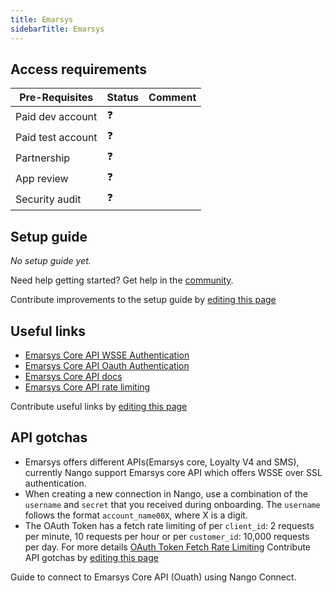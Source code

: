 ```yaml
---
title: Emarsys
sidebarTitle: Emarsys
---
```



<Overview />
<PreBuiltTooling />
<PreBuiltUseCases />

## Access requirements
| Pre-Requisites | Status | Comment|
| - | - | - |
| Paid dev account | ❓ |  |
| Paid test account | ❓ |  |
| Partnership | ❓ | |
| App review | ❓ |  |
| Security audit | ❓ | |


## Setup guide

_No setup guide yet._

<Tip>Need help getting started? Get help in the [community](https://nango.dev/slack).</Tip>

<Note>Contribute improvements to the setup guide by [editing this page](https://github.com/nangohq/nango/tree/master/docs/integrations/all/emarsys.mdx)</Note>


## Useful links

-   [Emarsys Core API WSSE Authentication](https://dev.emarsys.com/docs/core-api-reference/b3c3a1eba8515-authentication)
-   [Emarsys Core API Oauth Authentication](https://dev.emarsys.com/docs/emarsys-core-api-guides/b3c3a1eba8515-authentication-in-v3-api#openid-connect-oauth-20)
-   [Emarsys Core API docs](https://dev.emarsys.com/docs/core-api-reference/64bjdnkvt328t-overview-of-endpoint-batches)
-   [Emarsys Core API rate limiting](https://dev.emarsys.com/docs/core-api-reference/cd1025a4f6b0d-miscellaneous)

<Note>Contribute useful links by [editing this page](https://github.com/nangohq/nango/tree/master/docs/integrations/all/emarsys.mdx)</Note>

## API gotchas

- Emarsys offers different APIs(Emarsys core, Loyalty V4 and SMS), currently Nango support Emarsys core API which offers WSSE over SSL authentication.
- When creating a new connection in Nango, use a combination of the `username` and `secret` that you received during onboarding. The `username` follows the format `account_name00X`, where X is a digit.
- The OAuth Token has a fetch rate limiting of per `client_id`: 2 requests per minute, 10 requests per hour or per `customer_id`: 10,000 requests per day. For more details [OAuth Token Fetch Rate Limiting](https://dev.emarsys.com/docs/emarsys-core-api-guides/branches/OAuth-2.0/b3c3a1eba8515-authentication-in-v3-api#oauth-token-fetch-rate-limiting)
<Note>Contribute API gotchas by [editing this page](https://github.com/nangohq/nango/tree/master/docs/integrations/all/emarsys.mdx)</Note>

<Card title="Connect to emarsys-oauth" icon="link" href="/integrations/all/emarsys-oauth/connect" horizontal>
  Guide to connect to Emarsys Core API (Ouath) using Nango Connect.
</Card>
